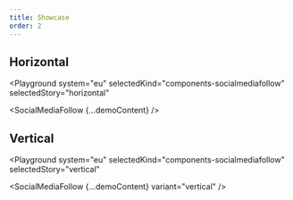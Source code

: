 ```yaml
---
title: Showcase
order: 2
---
```




## Horizontal

<Playground
  system="eu"
  selectedKind="components-socialmediafollow"
  selectedStory="horizontal"
>
  <SocialMediaFollow {...demoContent} />
</Playground>

## Vertical

<Playground
  system="eu"
  selectedKind="components-socialmediafollow"
  selectedStory="vertical"
>
  <SocialMediaFollow {...demoContent} variant="vertical" />
</Playground>
